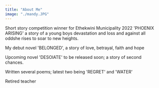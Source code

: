 ```yaml
---
title: "About Me"
image: "./mandy.JPG"
---
```



Short story competition winner for Ethekwini Municipality 2022 'PHOENIX ARISING' a story of a young boys devastation and loss and against all oddshe rises to soar to new heights.

My debut novel 'BELONGED', a story of love, betrayal, faith and hope

Upcoming novel 'DESOlATE' to be released soon; a story of second chances.

Written several poems; latest two being 'REGRET' and 'WATER'

Retired teacher
